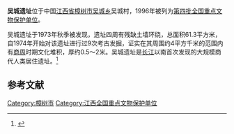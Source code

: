 {{coord|27.9932|N|115.2626|E|display=title|scale:100000}}
{{文物保护单位
| 级别 = 全国
| 名称 = 吴城遗址
| 图片 = 
| 所在 = [[江西省|江西省]][[樟树市|樟树市]]
| 分类 = 古遗址
| 时代 = [[商朝|商]]
| 编号 = 4-25
| 登录 = 1996年
}}
<mapframe latitude="27.9932" longitude="115.2626" zoom="15" width="280" height="300" align="right" />
'''吴城遗址'''位于中国[[江西省|江西省]][[樟树市|樟树市]][[吴城乡|吴城乡]]吴城村，1996年被列为[[第四批全国重点文物保护单位|第四批全国重点文物保护单位]]。

吴城遗址于1973年秋季被发现，遗址四周有残缺土墙环绕，总面积61.3平方米，自1974年开始对该遗址进行过9次考古发掘，证实在其周围约4平方千米的范围内有[[商朝|商]][[周|周]]时期文化堆积，厚约0.5～2米。吴城遗址是[[长江|长江]]以南首次发现的大规模商代人类居住遗址。<ref>{{Cite book |title=全国重点文物保护单位·第一至第五批·第Ⅱ卷 |publisher=文物出版社 |year=2004 |isbn=7-5010-1525-2 |pages=257 }}</ref>

{{Gallery
|width = 300
|height = 
|lines = 1
|File:National Museum of China 2014.02.01 15-28-00.jpg|原始瓷罐，商，1973年吴城出土
|File:Jiangxi Sheng Bowuguan 20120627-49.jpg|原始瓷豆，商，1974年吴城出土
|File:Jiangxi Provincial Museum 2018.01.20 15-30-41.jpg|绳纹灰陶袋足鬶，1974年吴城遗址出土
|File:Jiangxi Provincial Museum 2018.01.20 15-29-53.jpg|红陶面具，1974年樟树市吴城遗址出土
}}

==参考文献==
{{commonscat|Wucheng Site}}
{{reflist}}
{{江西全国重点文物保护单位}}
{{中华人民共和国国家考古遗址公园}}

{{DEFAULTSORT:wu}}
[[Category:樟树市|Category:樟树市]]
[[Category:江西全国重点文物保护单位|Category:江西全国重点文物保护单位]]
